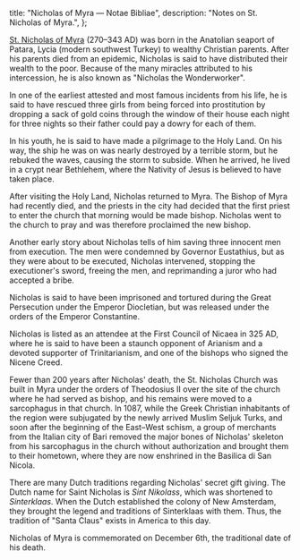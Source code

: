   title: "Nicholas of Myra — Notae Bibliae",
  description: "Notes on St. Nicholas of Myra.",
};

<Initial text="Nicholas of Myra" />

[St. Nicholas of Myra](/glossary/names#nicholas) (270–343 AD) was born in the Anatolian seaport of Patara, Lycia (modern southwest Turkey) to wealthy Christian parents. After his parents died from an epidemic, Nicholas is said to have distributed their wealth to the poor. Because of the many miracles attributed to his intercession, he is also known as "Nicholas the Wonderworker".

In one of the earliest attested and most famous incidents from his life, he is said to have rescued three girls from being forced into prostitution by dropping a sack of gold coins through the window of their house each night for three nights so their father could pay a dowry for each of them.

In his youth, he is said to have made a pilgrimage to the Holy Land. On his way, the ship he was on was nearly destroyed by a terrible storm, but he rebuked the waves, causing the storm to subside. When he arrived, he lived in a crypt near Bethlehem, where the Nativity of Jesus is believed to have taken place.

After visiting the Holy Land, Nicholas returned to Myra. The Bishop of Myra had recently died, and the priests in the city had decided that the first priest to enter the church that morning would be made bishop. Nicholas went to the church to pray and was therefore proclaimed the new bishop.

Another early story about Nicholas tells of him saving three innocent men from execution. The men were condemned by Governor Eustathius, but as they were about to be executed, Nicholas intervened, stopping the executioner's sword, freeing the men, and reprimanding a juror who had accepted a bribe.

Nicholas is said to have been imprisoned and tortured during the Great Persecution under the Emperor Diocletian, but was released under the orders of the Emperor Constantine.

Nicholas is listed as an attendee at the First Council of Nicaea in 325 AD, where he is said to have been a staunch opponent of Arianism and a devoted supporter of Trinitarianism, and one of the bishops who signed the Nicene Creed.

Fewer than 200 years after Nicholas' death, the St. Nicholas Church was built in Myra under the orders of Theodosius II over the site of the church where he had served as bishop, and his remains were moved to a sarcophagus in that church. In 1087, while the Greek Christian inhabitants of the region were subjugated by the newly arrived Muslim Seljuk Turks, and soon after the beginning of the East–West schism, a group of merchants from the Italian city of Bari removed the major bones of Nicholas' skeleton from his sarcophagus in the church without authorization and brought them to their hometown, where they are now enshrined in the Basilica di San Nicola.

There are many Dutch traditions regarding Nicholas' secret gift giving. The Dutch name for Saint Nicholas is *Sint Nikolass*, which was shortened to *Sinterklaas*. When the Dutch established the colony of New Amsterdam, they brought the legend and traditions of Sinterklaas with them. Thus, the tradition of "Santa Claus" exists in America to this day.

Nicholas of Myra is commemorated on December 6th, the traditional date of his death.
